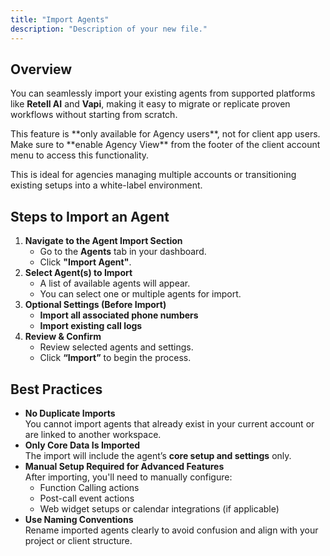 ```yaml
---
title: "Import Agents"
description: "Description of your new file."
---
```


## **Overview**

You can seamlessly import your existing agents from supported platforms like **Retell AI** and **Vapi**, making it easy to migrate or replicate proven workflows without starting from scratch.

<Note>
  This feature is **only available for Agency users**, not for client app users.
</Note>

<Warning>
  Make sure to **enable Agency View** from the footer of the client account menu to access this functionality.
</Warning>

This is ideal for agencies managing multiple accounts or transitioning existing setups into a white-label environment.

## **Steps to Import an Agent**

1. **Navigate to the Agent Import Section**
   - Go to the **Agents** tab in your dashboard.
   - Click **"Import Agent"**.
2. **Select Agent(s) to Import**
   - A list of available agents will appear.
   - You can select one or multiple agents for import.
3. **Optional Settings (Before Import)**
   - **Import all associated phone numbers**
   - **Import existing call logs**
4. **Review & Confirm**
   - Review selected agents and settings.
   - Click **“Import”** to begin the process.

## **Best Practices**

- **No Duplicate Imports**\
   You cannot import agents that already exist in your current account or are linked to another workspace.
- **Only Core Data Is Imported**\
   The import will include the agent’s **core setup and settings** only.
- **Manual Setup Required for Advanced Features**\
   After importing, you'll need to manually configure:
  - Function Calling actions
  - Post-call event actions
  - Web widget setups or calendar integrations (if applicable)
- **Use Naming Conventions**\
   Rename imported agents clearly to avoid confusion and align with your project or client structure.